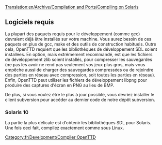 [[Translation:en/Archive/Compilation and Ports/Compiling on Solaris]]


==Logiciels requis==

La plupart des paquets requis pour le développement (comme gcc) devraient déjà être installés sur votre machine. Vous aurez besoin de ces paquets en plus de gcc, make et des outils de construction habituels.
Outre cela, OpenTTD requiert que les bibliothèques de développement SDL soient installées. En option, mais extrêmement recommandé, est que les fichiers de développement zlib soient installés, pour compresser les sauvegardes (ne pas les avoir ne rend pas seulement vos jeux plus gros, mais vous empêche aussi de charger des sauvegardes compressées ou de rejoindre des parties en réseau avec compression, soit toutes les parties en réseau).
Enfin, OpenTTD peut utiliser les fichiers de développement libpng pour produire des captures d'écran en PNG au lieu de BMP.

De plus, si vous voulez être le plus à jour possible, vous devriez installer le client subversion pour accéder au dernier code de notre dépôt subversion.

=== Solaris 10 ===

La partie la plus délicate est d'obtenir les bibliothèques SDL pour Solaris.
Une fois ceci fait, compilez exactement comme sous Linux.

[[Category:fr/Development/Compiler OpenTTD]]